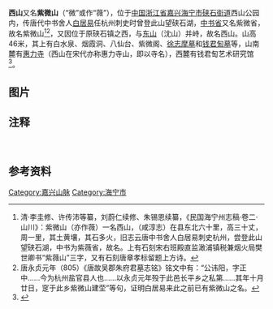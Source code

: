{{Otheruses|西山|other=其他同名地名}}
'''西山'''又名'''紫微山'''（“微”或作“薇”），位于[[中国|中国]][[浙江省|浙江省]][[嘉兴市|嘉兴]][[海宁市|海宁市]][[硖石街道|硖石街道]]西山公园内，传唐代中书舍人[[白居易|白居易]]任杭州刺史时曾登此山望硖石湖，[[中书省|中书省]]又名紫微省，故名紫微山<ref>清·李圭修、许传沛等纂，刘蔚仁续修、朱锡恩续纂，《民国海宁州志稿·卷二·山川》：紫微山（亦作薇）一名西山，（咸淳志）在县东北六十里，高三十丈，周一里，其土黄壤，其石多火，旧志云唐中书舍人白居易刺史杭州，尝登此山望硖石湖，中书为紫薇省，故名。上有石刻宋右班殿直监澉浦镇税兼烟火局樊世卿书“紫薇山”三字，又有石刻唐章孝标留题上方诗。</ref><ref group="注">唐永贞元年（805）《唐故吴郡朱府君墓志铭》铭文中有：“公讳阳，字正中……今为杭州盐官县人也……以永贞元年殁于此邑长平乡之私第……其年十月廿日，窆于此乡紫微山建茔”等句，证明白居易来此之前已有紫微山之名。</ref>，又因位于原硖石镇之西，与[[东山_(海宁)|东山]]（沈山）并峙，故名西山。山高46米，其上有白水泉、烟霞洞、八仙台、紫微阁、[[徐志摩墓|徐志摩墓]]和[[钱君匋墓|钱君匋墓]]等，山南麓有[[惠力寺|惠力寺]]（西山在宋代亦称惠力寺山，即以寺名），西麓有钱君匋艺术研究馆<ref>{{cite web|url=http://www.hnszx.gov.cn/Article/200603/2006-03-02/20060302142646_69.html|title=《海宁地名简志(一)》|accessdate=2015-04-29|work=|publisher=中国人民政治协商会议海宁市委员会|archive-url=https://web.archive.org/web/20160304092644/http://www.hnszx.gov.cn/Article/200603/2006-03-02/20060302142646_69.html|archive-date=2016-03-04|dead-url=yes}}</ref>。

== 图片 ==
{{multiple image
| align  = centre
| width = 240
| image1 = The West Hill in Haining 01 2014-08.JPG
| caption1 = 平面
| image2 = The West Hill in Haining 02 2014-08.JPG
| caption2 = 西北侧，最高处为紫微阁
| image3 = The West Hill in Haining 03 2014-08.JPG
| caption3 = 烟霞洞，古名紫微洞，传唐代羽士马自然曾炼丹于此
| image4 = Tomb of Xu Zhimo 01 2014-08.JPG
| caption4 = 徐志摩墓
}}
==注释==
{{reflist|group="注"}}　
==参考资料==
{{Reflist|2}}
{{commons category|The West Hill in Haining}}
{{DEFAULTSORT:X}}
[[Category:嘉兴山脉|Category:嘉兴山脉]]
[[Category:海宁市|Category:海宁市]]